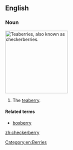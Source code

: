 ==English==

===Noun===
{{wikipedia}}
[[Image:Gaultheria procumbens.JPG|thumb|right|200px|Teaberries, also known as checkerberries.]]
{{en-noun|checkerberries}}
# The [[teaberry]].

====Related terms====
* [[boxberry]]

[[zh:checkerberry]]
[[Category:en:Berries]]
